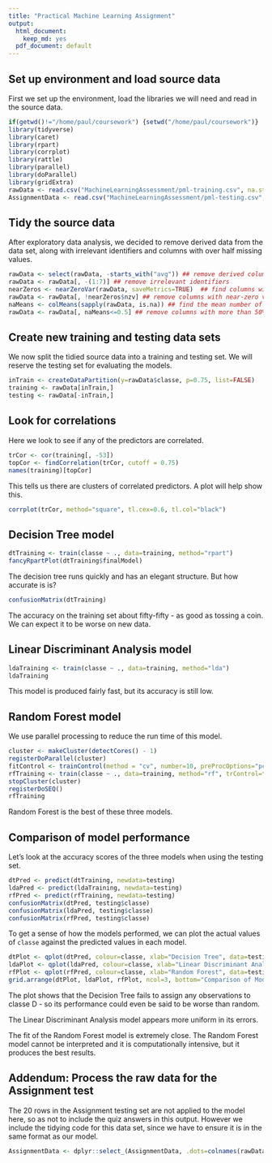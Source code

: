 ```yaml
---
title: "Practical Machine Learning Assignment"
output:
  html_document:
    keep_md: yes
  pdf_document: default
---
```


## Set up environment and load source data  
First we set up the environment, load the libraries we will need and read in the source data.  
```r
if(getwd()!="/home/paul/coursework") {setwd("/home/paul/coursework")}  
library(tidyverse)
library(caret)
library(rpart)
library(corrplot)
library(rattle)
library(parallel)
library(doParallel)
library(gridExtra)  
rawData <- read.csv("MachineLearningAssessment/pml-training.csv", na.strings=c("NA", "", "#DIV/0!"))  
AssignmentData <- read.csv("MachineLearningAssessment/pml-testing.csv", na.strings=c("NA", "", "#DIV/0!")) 
```  
## Tidy the source data  
After exploratory data analysis, we decided to remove derived data from the data set, along with irrelevant identifiers and columns with over half missing values.    
```r
rawData <- select(rawData, -starts_with("avg")) ## remove derived columns
rawData <- rawData[, -(1:7)] ## remove irrelevant identifiers
nearZeros <- nearZeroVar(rawData, saveMetrics=TRUE)  ## find columns with near-zero values  
rawData <- rawData[, !nearZeros$nzv] ## remove columns with near-zero values
naMeans <- colMeans(sapply(rawData, is.na)) ## find the mean number of NAs in eachcolumn
rawData <- rawData[, naMeans<=0.5] ## remove columns with more than 50% NAs
```  
## Create new training and testing data sets
We now split the tidied source data into a training and testing set. We will reserve the testing set for evaluating the models.  
```r
inTrain <- createDataPartition(y=rawData$classe, p=0.75, list=FALSE)
training <- rawData[inTrain,]
testing <- rawData[-inTrain,]  
```  
## Look for correlations
Here we look to see if any of the predictors are correlated.  
```r
trCor <- cor(training[, -53]) 
topCor <- findCorrelation(trCor, cutoff = 0.75)
names(training)[topCor]  
```
This tells us there are clusters of correlated predictors. A plot will help show this.  
```r
corrplot(trCor, method="square", tl.cex=0.6, tl.col="black")  
```  
   
## Decision Tree model  
```r
dtTraining <- train(classe ~ ., data=training, method="rpart")  
fancyRpartPlot(dtTraining$finalModel)
```  
  
The decision tree runs quickly and has an elegant structure. But how accurate is is?  
```r
confusionMatrix(dtTraining)  
```  
The accuracy on the training set about fifty-fifty - as good as tossing a coin. We can expect it to be worse on new data.  
  
## Linear Discriminant Analysis model  
```r
ldaTraining <- train(classe ~ ., data=training, method="lda")  
ldaTraining  
```  
This model is produced fairly fast, but its accuracy is still low. 
  
## Random Forest model  
We use parallel processing to reduce the run time of this model.
```r
cluster <- makeCluster(detectCores() - 1)  
registerDoParallel(cluster)  
fitControl <- trainControl(method = "cv", number=10, preProcOptions="pca", allowParallel = TRUE)  
rfTraining <- train(classe ~ ., data=training, method="rf", trControl=fitControl)  
stopCluster(cluster)  
registerDoSEQ()  
rfTraining  
```  
Random Forest is the best of these three models.

## Comparison of model performance
Let's look at the accuracy scores of the three models when using the testing set.
```r
dtPred <- predict(dtTraining, newdata=testing)  
ldaPred <- predict(ldaTraining, newdata=testing)  
rfPred <- predict(rfTraining, newdata=testing)  
confusionMatrix(dtPred, testing$classe)  
confusionMatrix(ldaPred, testing$classe)  
confusionMatrix(rfPred, testing$classe)  
```  
To get a sense of how the models performed, we can plot the actual values of `classe` against the predicted values in each model.  
```r
dtPlot <- qplot(dtPred, colour=classe, xlab="Decision Tree", data=testing)  
ldaPlot <- qplot(ldaPred, colour=classe, xlab="Linear Discriminant Analysis", data=testing)  
rfPlot <- qplot(rfPred, colour=classe, xlab="Random Forest", data=testing)  
grid.arrange(dtPlot, ldaPlot, rfPlot, ncol=3, bottom="Comparison of Models")  
```  
The plot shows that the Decision Tree fails to assign any observations to classe D - so its performance could even be said to be worse than random. 
  
The Linear Discriminant Analysis model appears more uniform in its errors.  
  
The fit of the Random Forest model is extremely close. The Random Forest model cannot be interpreted and it is computationally intensive, but it produces the best results.  
  
## Addendum: Process the raw data for the Assignment test  
The 20 rows in the Assignment testing set are not applied to the model here, so as not to include the quiz answers in this output. However we include the tidying code for this data set, since we have to ensure it is in the same format as our model.  
```r
AssignmentData <- dplyr::select_(AssignmentData, .dots=colnames(rawData)[-53])    
```  
  
  